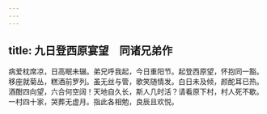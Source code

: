 ```yaml
---
---
---
```

title: 九日登西原宴望　同诸兄弟作
---



病爱枕席凉，日高眠未辍。弟兄呼我起，今日重阳节。起登西原望，怀抱同一豁。移座就菊丛，糕酒前罗列。虽无丝与管，歌笑随情发。白日未及倾，颜酡耳已热。酒酣四向望，六合何空阔！天地自久长，斯人几时活？请看原下村，村人死不歇。一村四十家，哭葬无虚月。指此各相勉，良辰且欢悦。